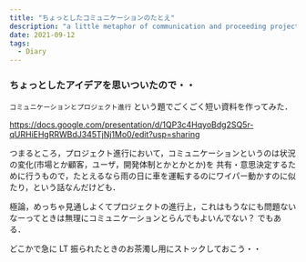 ```yaml
---
title: "ちょっとしたコミュニケーションのたとえ"
description: "a little metaphor of communication and proceeding project"
date: 2021-09-12
tags:
  - Diary
---
```


### ちょっとしたアイデアを思いついたので・・

`コミュニケーションとプロジェクト進行` という題でごくごく短い資料を作ってみた．

https://docs.google.com/presentation/d/1QP3c4HqyoBdg2SQ5r-qURHiEHgRRWBdJ345TjNj1Mo0/edit?usp=sharing

つまるところ，プロジェクト進行において，コミュニケーションというのは状況の変化(市場とか顧客，ユーザ，開発体制とかとかとか)を
共有・意思決定するために行うもので，たとえるなら雨の日に車を運転するのにワイパー動かすのに似たり，という話なんだけども．

極論，めっちゃ見通しよくてプロジェクトの進行上，これはもうなにも問題ないなーってときは無理にコミュニケーションとらんでもよいんでない？
でもある．

どこかで急に LT 振られたときのお茶濁し用にストックしておこう・・

